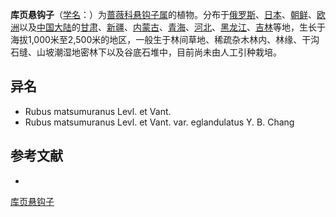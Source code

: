 {{Speciesbox
| name = 库页悬钩子
| status = 
| status_system = 
| image =
| genus = Rubus
| species = sachalinensis
| authority = Levl.
}}

'''库页悬钩子'''（[[学名|学名]]：{{lang|la|''Rubus sachalinensis''}}）为[[蔷薇科|蔷薇科]][[悬钩子属|悬钩子属]]的植物。分布于[[俄罗斯|俄罗斯]]、[[日本|日本]]、[[朝鲜|朝鲜]]、[[欧洲|欧洲]]以及[[中国大陆|中国大陆]]的[[甘肃|甘肃]]、[[新疆|新疆]]、[[内蒙古|内蒙古]]、[[青海|青海]]、[[河北|河北]]、[[黑龙江|黑龙江]]、[[吉林|吉林]]等地，生长于海拔1,000米至2,500米的地区，一般生于林间草地、稀疏杂木林内、林缘、干沟石缝、山坡潮湿地密林下以及谷底石堆中，目前尚未由人工引种栽培。

== 异名 ==
* Rubus matsumuranus Levl. et Vant.
* Rubus matsumuranus Levl. et Vant. var. eglandulatus Y. B. Chang

== 参考文献 ==
<div class="references-small">
* {{cite web| url =http://www.bioinfo.cn/db05/KmzwSpecies.php?action=view&id=19493| title =库页悬钩子| work =《中国高等植物数据库全库》| publisher =中国科学院微生物研究所| author =昆明植物研究所| accessdate =2009-02-25| deadurl =yes| archiveurl =https://web.archive.org/web/20160305061535/http://www.bioinfo.cn/db05/KmzwSpecies.php?action=view&id=19493| archivedate =2016-03-05}}
</div>
{{Taxonbar|from=Q11062924}}

[[Category:悬钩子属|库页悬钩子]]


{{植物小作品}}